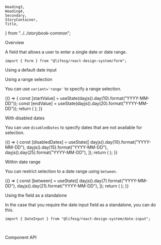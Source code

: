     Heading3,
    Heading4,
    Secondary,
    StoryContainer,
    Title,
} from "../../storybook-common";

<Meta title="Form/DateInput" component={Form.DateInput} />

<Title>Form.DateInput</Title>

<Secondary>Overview</Secondary>

A field that allows a user to enter a single date or date range.

```tsx
import { Form } from "@lifesg/react-design-system/form";
```

<Heading3>Using a default date input</Heading3>

<Canvas>
    <Story name="DateInput">
        <StoryContainer>
            <Container>
                <Form.DateInput label="This is the default date input" />
                <Form.DateInput
                    label="This is the date input without buttons"
                    withButton={false}
                />
                <Form.DateInput label="This is the disabled state" disabled />
                <Form.DateInput label="This is the readonly state" readOnly />
                <Form.DateInput
                    label="This is the error state"
                    errorMessage="Invalid date"
                />
            </Container>
        </StoryContainer>
    </Story>
</Canvas>

<Heading3>Using a range selection</Heading3>

You can use `variant='range'` to specify a range selection.

<Canvas>
    <Story name="Range input">
        {() => {
            const [startValue] = useState(dayjs().day(10).format("YYYY-MM-DD"));
            const [endValue] = useState(dayjs().day(20).format("YYYY-MM-DD"));
            return (
                <StoryContainer>
                    <Container>
                        <Form.DateInput
                            label="This is the default date range input"
                            variant="range"
                        />
                        <Form.DateInput
                            label="This is the date range input without button"
                            variant="range"
                            withButton={false}
                            value={startValue}
                            valueEnd={endValue}
                        />
                        <Form.DateInput
                            label="This is the disabled state"
                            disabled
                            variant="range"
                            value={startValue}
                            valueEnd={endValue}
                        />
                        <Form.DateInput
                            label="This is the readonly state"
                            readOnly
                            variant="range"
                            value={startValue}
                            valueEnd={endValue}
                        />
                        <Form.DateInput
                            label="This is the error state"
                            variant="range"
                            errorMessage="Invalid date"
                        />
                    </Container>
                </StoryContainer>
            );
        }}
    </Story>
</Canvas>

<Heading3>With disabled dates</Heading3>

You can use `disabledDates` to specify dates that are not available for selection.

<Canvas>
    <Story name="With disabled dates">
        {() => {
            const [disabledDates] = useState([
                dayjs().day(10).format("YYYY-MM-DD"),
                dayjs().day(15).format("YYYY-MM-DD"),
                dayjs().day(25).format("YYYY-MM-DD"),
            ]);
            return (
                <StoryContainer>
                    <Container>
                        <Form.DateInput
                            label="This is a date input with disabled dates"
                            disabledDates={disabledDates}
                        />
                        <Form.DateInput
                            label="This is a date range input with disabled dates"
                            variant="range"
                            disabledDates={disabledDates}
                        />
                    </Container>
                </StoryContainer>
            );
        }}
    </Story>
</Canvas>

<Heading3>Within date range</Heading3>

You can restrict selection to a date range using `between`.

<Canvas>
    <Story name="Within date range">
        {() => {
            const [between] = useState([
                dayjs().day(7).format("YYYY-MM-DD"),
                dayjs().day(21).format("YYYY-MM-DD"),
            ]);
            return (
                <StoryContainer>
                    <Container>
                        <Form.DateInput
                            label="This date input has restricted selection"
                            between={between}
                        />
                        <Form.DateInput
                            label="This date range input has restricted selection"
                            variant="range"
                            between={between}
                        />
                    </Container>
                </StoryContainer>
            );
        }}
    </Story>
</Canvas>

<Heading3>Using the field as a standalone</Heading3>

In the case that you require the date input field as a standalone, you can do this.

```tsx
import { DateInput } from "@lifesg/react-design-system/date-input";
```

<Preview>
    <Story name="Standalone usage">
        <StoryContainer>
            <DateInput />
            <br />
            <DateInput variant="range" />
        </StoryContainer>
    </Story>
</Preview>

<Secondary>Component API</Secondary>

<PropsTable />
